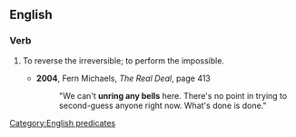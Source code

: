 ==English==
===Verb===
{{infl|en|verb|head=to [[unring]] a [[bell]]}}
# {{context|idiom}} To reverse the irreversible; to perform the impossible.
#*'''2004''', Fern Michaels, ''The Real Deal'', page 413
#*:"We can't '''unring any bells''' here. There's no point in trying to second-guess anyone right now. What's done is done."

[[Category:English predicates]]